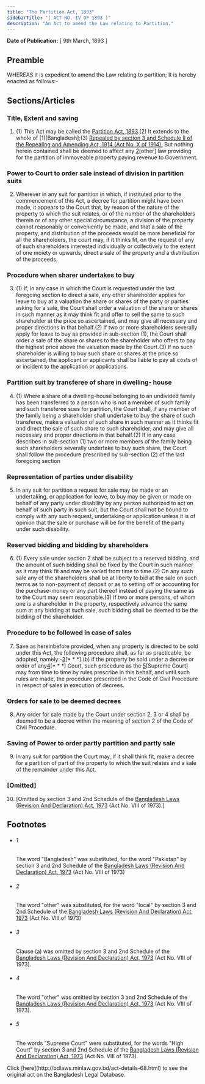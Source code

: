 ```yaml
---
title: "The Partition Act, 1893"
sidebarTitle: "( ACT NO. IV OF 1893 )"
description: "An Act to amend the Law relating to Partition."
---
```


**Date of Publication:** [ 9th March, 1893 ]

## Preamble

WHEREAS it is expedient to amend the Law relating to partition; It is hereby enacted as follows:-

## Sections/Articles

### Title, Extent and saving

1. (1) This Act may be called the [Partition Act, 1893](/laws/act-68 "Partition Act, 1893").(2) It extends to the whole of [1][Bangladesh];(3) [Repealed by section 3 and Schedule II of the Repealing and Amending Act, 1914 (Act No. X of 1914).](4) But nothing herein contained shall be deemed to affect any [2](3)[other] law providing for the partition of immoveable property paying revenue to Government.

### Power to Court to order sale instead of division in partition suits

2. Wherever in any suit for partition in which, if instituted prior to the commencement of this Act, a decree for partition might have been made, it appears to the Court that, by reason of the nature of the property to which the suit relates, or of the number of the shareholders therein or of any other special circumstance, a division of the property cannot reasonably or conveniently be made, and that a sale of the property, and distribution of the proceeds would be more beneficial for all the shareholders, the court may, if it thinks fit, on the request of any of such shareholders interested individually or collectively to the extent of one moiety or upwards, direct a sale of the property and a distribution of the proceeds.

### Procedure when sharer undertakes to buy

3. (1) If, in any case in which the Court is requested under the last foregoing section to direct a sale, any other shareholder applies for leave to buy at a valuation the share or shares of the party or parties asking for a sale, the Court shall order a valuation of the share or shares in such manner as it may think fit and offer to sell the same to such shareholder at the price so ascertained, and may give all necessary and proper directions in that behalf.(2) If two or more shareholders severally apply for leave to buy as provided in sub-section (1), the Court shall order a sale of the share or shares to the shareholder who offers to pay the highest price above the valuation made by the Court.(3) If no such shareholder is willing to buy such share or shares at the price so ascertained, the applicant or applicants shall be liable to pay all costs of or incident to the application or applications.

### Partition suit by transferee of share in dwelling- house

4. (1) Where a share of a dwelling-house belonging to an undivided family has been transferred to a person who is not a member of such family and such transferee sues for partition, the Court shall, if any member of the family being a shareholder shall undertake to buy the share of such transferee, make a valuation of such share in such manner as it thinks fit and direct the sale of such share to such shareholder, and may give all necessary and proper directions in that behalf.(2) If in any case describes in sub-section (1) two or more members of the family being such shareholders severally undertake to buy such share, the Court shall follow the procedure prescribed by sub-section (2) of the last foregoing section

### Representation of parties under disability

5. In any suit for partition a request for sale may be made or an undertaking, or application for leave, to buy may be given or made on behalf of any party under disability by any person authorized to act on behalf of such party in such suit, but the Court shall not be bound to comply with any such request, undertaking or application unless it is of opinion that the sale or purchase will be for the benefit of the party under such disability.

### Reserved bidding and bidding by shareholders

6. (1) Every sale under section 2 shall be subject to a reserved bidding, and the amount of such bidding shall be fixed by the Court in such manner as it may think fit and may be varied from time to time.(2) On any such sale any of the shareholders shall be at liberty to bid at the sale on such terms as to non-payment of deposit or as to setting off or accounting for the purchase-money or any part thereof instead of paying the same as to the Court may seem reasonable.(3) If two or more persons, of whom one is a shareholder in the property, respectively advance the same sum at any bidding at such sale, such bidding shall be deemed to be the bidding of the shareholder.

### Procedure to be followed in case of sales

7. Save as hereinbefore provided, when any property is directed to be sold under this Act, the following procedure shall, as far as practicable, be adopted, namely:-[3](1)[\* \* \*].(b) if the property be sold under a decree or order of any[4](2)[\* \* \*] Court, such procedure as the [5](3)[Supreme Court] may from time to time by rules prescribe in this behalf, and until such rules are made, the procedure prescribed in the Code of Civil Procedure in respect of sales in execution of decrees.

### Orders for sale to be deemed decrees

8. Any order for sale made by the Court under section 2, 3 or 4 shall be deemed to be a decree within the meaning of section 2 of the Code of Civil Procedure.

### Saving of Power to order partly partition and partly sale

9. In any suit for partition the Court may, if it shall think fit, make a decree for a partition of part of the property to which the suit relates and a sale of the remainder under this Act.

### [Omitted]

10. [Omitted by section 3 and 2nd Schedule of the [Bangladesh Laws (Revision And Declaration) Act, 1973](/laws/act-430 "Bangladesh Laws (Revision And Declaration) Act, 1973") (Act No. VIII of 1973).]

## Footnotes

- ###### 1

  The word "Bangladesh" was substituted, for the word "Pakistan" by section 3 and 2nd Schedule of the [Bangladesh Laws (Revision And Declaration) Act, 1973](/laws/act-430 "Bangladesh Laws (Revision And Declaration) Act, 1973") (Act No. VIII of 1973)

- ###### 2

  The word "other" was substituted, for the word "local" by section 3 and 2nd Schedule of the [Bangladesh Laws (Revision And Declaration) Act, 1973](/laws/act-430 "Bangladesh Laws (Revision And Declaration) Act, 1973") (Act No. VIII of 1973)

- ###### 3

  Clause (a) was omitted by section 3 and 2nd Schedule of the [Bangladesh Laws (Revision And Declaration) Act, 1973](/laws/act-430 "Bangladesh Laws (Revision And Declaration) Act, 1973") (Act No. VIII of 1973).

- ###### 4

  The word "other" was omitted by section 3 and 2nd Schedule of the [Bangladesh Laws (Revision And Declaration) Act, 1973](/laws/act-430 "Bangladesh Laws (Revision And Declaration) Act, 1973") (Act No. VIII of 1973).

- ###### 5

  The words "Supreme Court" were substituted, for the words "High Court" by section 3 and 2nd Schedule of the [Bangladesh Laws (Revision And Declaration) Act, 1973](/laws/act-430 "Bangladesh Laws (Revision And Declaration) Act, 1973") (Act No. VIII of 1973).

<Note>
  Click [here](http://bdlaws.minlaw.gov.bd/act-details-68.html) to see the original act on the Bangladesh Legal Database.
</Note>
